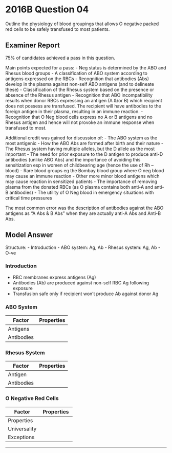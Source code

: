 # 2016B Question 04 


Outline the physiology of blood groupings that allows O negative packed red cells to be safely transfused to most patients.


## Examiner Report

75% of candidates achieved a pass in this question.


Main points expected for a pass:
- Neg status is determined by the ABO and Rhesus blood groups
- A classification of ABO system according to antigens expressed on the RBCs
- Recognition that antibodies (Abs) develop in the plasma against non-self ABO antigens (and to delineate these)
- Classification of the Rhesus system based on the presence or absence of the Rhesus antigen
- Recognition that ABO incompatibility results when donor RBCs expressing an antigen (A &/or B) which recipient does not possess are transfused. The recipient will have antibodies to the foreign antigen in their plasma, resulting in an immune reaction.
- Recognition that O Neg blood cells express no A or B antigens and no Rhesus antigen and hence will not provoke an immune response when transfused to most.


Additional credit was gained for discussion of:
- The ABO system as the most antigenic
- How the ABO Abs are formed after birth and their nature
- The Rhesus system having multiple alleles, but the D allele as the most important
- The need for prior exposure to the D antigen to produce anti-D antibodies (unlike ABO Abs) and the importance of avoiding this sensitization esp in women of childbearing age (hence the use of Rh – blood)
- Rare blood groups eg the Bombay blood group where O neg blood may cause an immune reaction
- Other more minor blood antigens which may cause reaction in sensitized patients
- The importance of removing plasma from the donated RBCs (as O plasma contains both anti-A and anti-B antibodies)
- The utility of O Neg blood in emergency situations with critical time pressures


The most common error was the description of antibodies against the ABO antigens as “A Abs & B Abs” when they are actually anti-A Abs and Anti-B Abs.

## Model Answer

Structure:
- Introduction
- ABO system: Ag, Ab
- Rhesus system: Ag, Ab
- O-ve

### Introduction

- RBC membranes express antigens (Ag)
- Antibodies (Ab) are produced against non-self RBC Ag following exposure
- Transfusion safe only if recipient won’t produce Ab against donor Ag

### ABO System


|Factor|Properties|
| -- | -- |
|Antigens|<p>- Carbohydrate Ag</p><p>- Also present in diet</p><p>- Common oligosaccharide foundation = “O antigen”</p><p>- Type A adds N-acetylgalactosamine</p><p>- Type B adds galactose</p><p>- Type AB adds both</p>|
|Antibodies|<p>- Non-self anti-A, Anti-B developed in first year of life if type O blood (diet exposure)</p><p>- (Anti-O = Bombay is rare)</p><p>- More pentameric IgM</p><p>- More antigenic</p><p>- Doesn’t cross placenta</p><p>- Incompatibility → Intravascular haemolysis (worse)</p><p>- Note no plasma in donor packed RBCs, hence donor’s antibodies unimportant</p>|

### Rhesus System


|Factor|Properties|
| -- | -- |
|Antigen|<p>- Protein Ag</p><p>- Many types (A, a, B, b etc); D most important</p><p>- Non-self Anti-RhD only developed after exposure to RhD+ blood (no diet exposure)</p>|
|Antibodies|<p>- More monomeric IgG</p><p>- Less antigenic</p><p>- Incompatibility → Extravascular haemolysis (not quite as bad)</p><p>- Does cross placenta (hydrops foetalis)</p><p>- Important to avoid sensitization in females of childbearing potential:</p><p>- First time: Rh- mother, Rh+ neonate → Sensitization</p><p>- Second time: Rh+ neonate, maternal Anti-RhD IgG causes hydrops foetalis, haemolytic Dx of newborn</p>|

### O Negative Red Cells


|Factor|Properties|
| -- | -- |
|Properties|<p>- RBCs: “O Ag” but no A, B or RhD Ag</p><p>- Plasma has anti-A, anti-B, +/- anti-RhD but these are washed from RBC unit</p>|
|Universality|<p>- Safe for A,B,O whether D+ or D-</p><p>- Useful in emergency when no time for crossmatch</p>|
|Exceptions|<p>- Bombay group: Anti-O antibody</p><p>- Other groups: Kell, Kidd, Duffy</p><p>- Importance variable</p><p>- May cause reaction if sensitised</p>|


--- 


